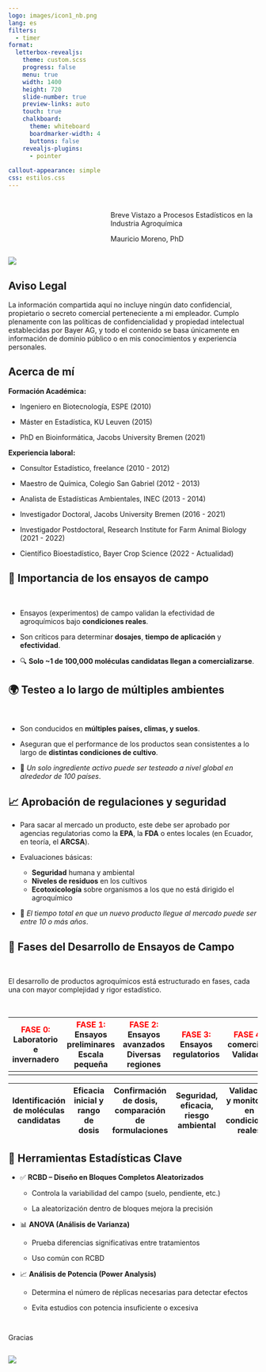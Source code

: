 ---
logo: images/icon1_nb.png
lang: es
filters:
  - timer
format: 
  letterbox-revealjs:
    theme: custom.scss
    progress: false
    menu: true
    width: 1400
    height: 720
    slide-number: true
    preview-links: auto
    touch: true
    chalkboard:
      theme: whiteboard
      boardmarker-width: 4
      buttons: false
    revealjs-plugins:
      - pointer
      
callout-appearance: simple
css: estilos.css
---

## 

:::::: columns
::: {.column width="37.5%"}


:::

:::: {.column width="60%"}
::: {.title data-id="title"}
Breve Vistazo a Procesos Estadísticos en la Industria Agroquímica
:::

Mauricio Moreno, PhD
::::
::::::

![](images/adele-payman-2oYMwuFgnTg-unsplash.jpg){.image-left}

## Aviso Legal {.smaller .center .middle}

La información compartida aquí no incluye ningún dato confidencial, propietario o secreto comercial perteneciente a mi empleador. Cumplo plenamente con las políticas de confidencialidad y propiedad intelectual establecidas por Bayer AG, y todo el contenido se basa únicamente en información de dominio público o en mis conocimientos y experiencia personales.

## Acerca de mí {.smaller}

**Formación Académica:**

-   Ingeniero en Biotecnología, ESPE (2010)

-   Máster en Estadística, KU Leuven (2015)

-   PhD en Bioinformática, Jacobs University Bremen (2021)

**Experiencia laboral:**

-   Consultor Estadístico, freelance (2010 - 2012)

-   Maestro de Química, Colegio San Gabriel (2012 - 2013)

-   Analista de Estadísticas Ambientales, INEC (2013 - 2014)

-   Investigador Doctoral, Jacobs University Bremen (2016 - 2021)

-   Investigador Postdoctoral, Research Institute for Farm Animal Biology (2021 - 2022)

-   Científico Bioestadístico, Bayer Crop Science (2022 - Actualidad)



## 🌱 Importancia de los ensayos de campo {.center}

<br>

-   Ensayos (experimentos) de campo validan la efectividad de agroquímicos bajo **condiciones reales**.

-   Son críticos para determinar **dosajes**, **tiempo de aplicación** y **efectividad**.

-   🔍 **Solo ~1 de 100,000 moléculas candidatas llegan a comercializarse**.

## 🌍 Testeo a lo largo de múltiples ambientes {.center}
<br>

-   Son conducidos en **múltiples países, climas, y suelos**.

-   Aseguran que el performance de los productos sean consistentes a lo largo de **distintas condiciones de cultivo**.

-   🧪 *Un solo ingrediente activo puede ser testeado a nivel global en alrededor de 100 países*.

## 📈 Aprobación de regulaciones y seguridad {.center}

-   Para sacar al mercado un producto, este debe ser aprobado por agencias regulatorias como la **EPA**, la **FDA** o entes locales (en Ecuador, en teoría, el **ARCSA**).

-   Evaluaciones básicas:
    -   **Seguridad** humana y ambiental
    -   **Niveles de residuos** en los cultivos
    -   **Ecotoxicología** sobre organismos a los que no está dirigido el agroquímico
    
- 📑 *El tiempo total en que un nuevo producto llegue al mercado puede ser entre 10 o más años*.


## 🔄 Fases del Desarrollo de Ensayos de Campo {.smaller .center}

<br>

El desarrollo de productos agroquímicos está estructurado en fases, cada una con mayor complejidad y rigor estadístico.

<br>


| <span style="color: red;">**FASE 0:**</span> <br> Laboratorio e invernadero| <span style="color: red;">**FASE 1:**</span> Ensayos preliminares <br> Escala pequeña | <span style="color: red;">**FASE 2:**</span> Ensayos avanzados <br> Diversas regiones | <span style="color: red;">**FASE 3:**</span> Ensayos regulatorios | <span style="color: red;">**FASE 4:**</span> Post-comercialización <br> Validación real |
|:--------------------------------------------------:|:-----------------------------------------------:|:----------------------------------------------:|:------------------------------------:|:-------------------------------------------------:|
|                                                  |                                                |                                               |                                      |                                                   |

| Identificación de moléculas candidatas| Eficacia inicial y rango de dosis | Confirmación de dosis, comparación de formulaciones | Seguridad, eficacia, riesgo ambiental | Validación y monitoreo en condiciones reales |
|:--------------------------------------------------:|:-----------------------------------------------:|:----------------------------------------------:|:------------------------------------:|:-------------------------------------------------:|




## 🧠 Herramientas Estadísticas Clave {.smaller .center}

-   ✅ **RCBD – Diseño en Bloques Completos Aleatorizados**

    -   Controla la variabilidad del campo (suelo, pendiente, etc.)
  
    -   La aleatorización dentro de bloques mejora la precisión

-   📊 **ANOVA (Análisis de Varianza)**

    -   Prueba diferencias significativas entre tratamientos
    
    -   Uso común con RCBD

-   📈 **Análisis de Potencia (Power Analysis)**

    -   Determina el número de réplicas necesarias para detectar efectos
    
    -   Evita estudios con potencia insuficiente o excesiva




##

::: columns
::: {.column width="60%"}
::: {.title data-id="title"}
Gracias
:::

:::

::: {.column width="37.5%"}

:::
:::

![](images/will-walker-9DlpdOHsqzM-unsplash.jpg){.image-right}
